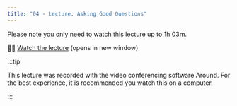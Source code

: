 ```yaml
---
title: "04 - Lecture: Asking Good Questions"
---
```


Please note you only need to watch this lecture up to 1h 03m.

🧑‍🏫 [Watch the lecture](https://around.co/playback/0f919fb4-c7ff-4c65-bc52-da083bfeb419?sharedKey=7af4c68a-a2b8-40b8-aaaf-fc9479f65364) (opens in new window)

:::tip

This lecture was recorded with the video conferencing software Around. For the best experience, it is recommended you watch this on a computer.

:::